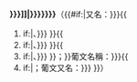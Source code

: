 <includeonly><p style="text-indent:0em;margin-top:1.25em;">'''{{Bookmark|{{{1}}}|{{#if:{{{link|}}}|[[{{{1}}}{{!}}{{{t|{{{1}}}}}}]]|{{{t|{{{1}}}}}}}}}}'''{{{tn|}}}（{{#if:{{{a1|}}}{{{a2|}}}{{{a3|}}}{{{a4|}}}|又名：{{Bookmark|{{{a1}}}|{{{a1t|{{{a1}}}}}}}}{{{a1n|}}}{{
#if:{{{a2|}}}|、{{Bookmark|{{{a2}}}|{{{a2t|{{{a2}}}}}}}}{{{a2n|}}} }}{{
#if:{{{a3|}}}|、{{Bookmark|{{{a3}}}|{{{a3t|{{{a3}}}}}}}}{{{a3n|}}} }}{{
#if:{{{a4|}}}|、{{Bookmark|{{{a4}}}|{{{a4t|{{{a4}}}}}}}}{{{a4n|}}} }}；}}葡文名稱：{{lang|pt|{{{ptt|{{{pt}}}}}}}}{{{ptn|}}}{{
#if:{{{pta|}}}|；葡文又名：{{lang|pt|{{{ptat|{{{pta}}} }}}}} }}{{{ptan|}}}）</p></includeonly><noinclude>{{Documentation}}

</noinclude>